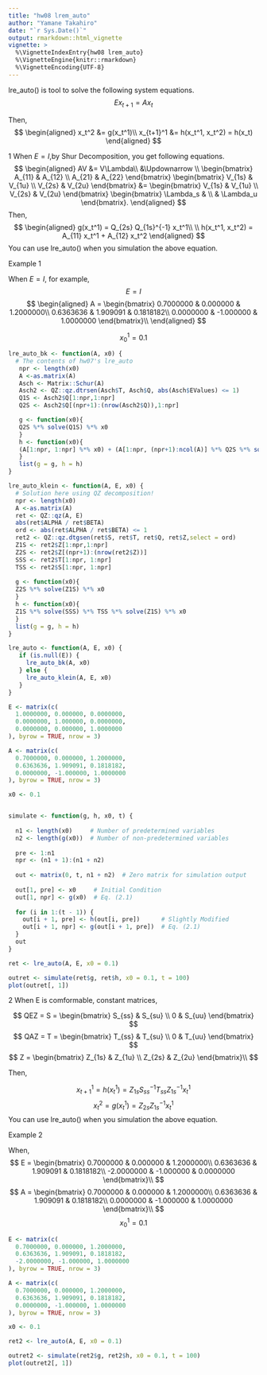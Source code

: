 ```yaml
---
title: "hw08 lrem_auto"
author: "Yamane Takahiro"
date: "`r Sys.Date()`"
output: rmarkdown::html_vignette
vignette: >
  %\VignetteIndexEntry{hw08 lrem_auto}
  %\VignetteEngine{knitr::rmarkdown}
  %\VignetteEncoding{UTF-8}
---
```


lre_auto() is tool to solve the following system equations.
$$
Ex_{t+1} = Ax_t
$$

Then,
$$
\begin{aligned}
x_t^2 &= g(x_t^1)\\
x_{t+1}^1 &= h(x_t^1, x_t^2) = h(x_t)
\end{aligned}
$$

1 When $E = I$,by Shur Decomposition, you get following equations.
$$
\begin{aligned}
AV &= V\Lambda\\
&\Updownarrow \\
\begin{bmatrix}
  A_{11} & A_{12} \\
  A_{21} & A_{22}
\end{bmatrix}
\begin{bmatrix}
  V_{1s} & V_{1u} \\
  V_{2s} & V_{2u}
\end{bmatrix}
&=
\begin{bmatrix}
  V_{1s} & V_{1u} \\
  V_{2s} & V_{2u}
\end{bmatrix}
\begin{bmatrix}
  \Lambda_s & \\
  & \Lambda_u
\end{bmatrix}.
\end{aligned}
$$
Then, 
$$
\begin{aligned}
g(x_t^1) =  Q_{2s} Q_{1s}^{-1} x_t^1\\
\\
h(x_t^1, x_t^2) = A_{11} x_t^1 + A_{12} x_t^2
\end{aligned}
$$
You can use lre_auto() when you simulation the above equation.

Example 1

When $E = I$, for example,
$$
E = I
$$
$$
\begin{aligned}
A = \begin{bmatrix}
0.7000000 & 0.000000 & 1.2000000\\
0.6363636 & 1.909091 & 0.1818182\\
  0.0000000 & -1.000000 & 1.0000000
\end{bmatrix}\\
\end{aligned}
$$

$$
x_0^1 = 0.1
$$

```r
lre_auto_bk <- function(A, x0) {
  # The contents of hw07's lre_auto
   npr <- length(x0)
   A <-as.matrix(A)
   Asch <- Matrix::Schur(A)
   Asch2 <- QZ::qz.dtrsen(Asch$T, Asch$Q, abs(Asch$EValues) <= 1)
   Q1S <- Asch2$Q[1:npr,1:npr] 
   Q2S <- Asch2$Q[(npr+1):(nrow(Asch2$Q)),1:npr]

   g <- function(x0){
   Q2S %*% solve(Q1S) %*% x0
   }
   h <- function(x0){
   (A[1:npr, 1:npr] %*% x0) + (A[1:npr, (npr+1):ncol(A)] %*% Q2S %*% solve(Q1S)) %*% x0
   }
   list(g = g, h = h)
}

lre_auto_klein <- function(A, E, x0) {
  # Solution here using QZ decomposition!
  npr <- length(x0)
  A <-as.matrix(A)
  ret <- QZ::qz(A, E)
  abs(ret$ALPHA / ret$BETA)
  ord <- abs(ret$ALPHA / ret$BETA) <= 1
  ret2 <- QZ::qz.dtgsen(ret$S, ret$T, ret$Q, ret$Z,select = ord)
  Z1S <- ret2$Z[1:npr,1:npr]
  Z2S <- ret2$Z[(npr+1):(nrow(ret2$Z))]
  SSS <- ret2$T[1:npr, 1:npr]
  TSS <- ret2$S[1:npr, 1:npr]
  
  g <- function(x0){
  Z2S %*% solve(Z1S) %*% x0
  }
  h <- function(x0){
  Z1S %*% solve(SSS) %*% TSS %*% solve(Z1S) %*% x0
  }
  list(g = g, h = h) 
}

lre_auto <- function(A, E, x0) {
   if (is.null(E)) {
     lre_auto_bk(A, x0)
   } else {
     lre_auto_klein(A, E, x0)
   }
}
```

```r

E <- matrix(c(
  1.0000000, 0.000000, 0.0000000,
  0.0000000, 1.000000, 0.0000000,
  0.0000000, 0.000000, 1.0000000
), byrow = TRUE, nrow = 3)  

A <- matrix(c(
  0.7000000, 0.000000, 1.2000000,
  0.6363636, 1.909091, 0.1818182,
  0.0000000, -1.000000, 1.0000000
), byrow = TRUE, nrow = 3)  

x0 <- 0.1


simulate <- function(g, h, x0, t) {
  
  n1 <- length(x0)     # Number of predetermined variables
  n2 <- length(g(x0))  # Number of non-predetermined variables
  
  pre <- 1:n1
  npr <- (n1 + 1):(n1 + n2)
  
  out <- matrix(0, t, n1 + n2)  # Zero matrix for simulation output
  
  out[1, pre] <- x0     # Initial Condition
  out[1, npr] <- g(x0)  # Eq. (2.1)
  
  for (i in 1:(t - 1)) {
    out[i + 1, pre] <- h(out[i, pre])      # Slightly Modified
    out[i + 1, npr] <- g(out[i + 1, pre])  # Eq. (2.1)
  }
  out
}

ret <- lre_auto(A, E, x0 = 0.1) 

outret <- simulate(ret$g, ret$h, x0 = 0.1, t = 100)
plot(outret[, 1])
```

2 When E is comformable, constant matrices,

$$
QEZ = S = \begin{bmatrix}
  S_{ss} & S_{su} \\
  0 & S_{uu}
\end{bmatrix}
$$
$$
QAZ = T = \begin{bmatrix}
  T_{ss} & T_{su} \\
  0 & T_{uu}
\end{bmatrix}
$$
$$
Z = \begin{bmatrix}
  Z_{1s} & Z_{1u} \\
  Z_{2s} & Z_{2u} 
\end{bmatrix}\\
$$

Then,

$$
x_{t+1}^1 = h(x_t^1) = Z_{1s}S_{ss}^{-1}T_{ss}Z_{1s}^{-1}x_t^1
$$
$$
x_t^2 = g(x_t^1) = Z_{2s}Z_{1s}^{-1}x_t^1
$$
You can use lre_auto() when you simulation the above equation.

Example 2

When,
$$
E = \begin{bmatrix}
0.7000000 & 0.000000 & 1.2000000\\
0.6363636 & 1.909091 & 0.1818182\\
-2.0000000 & -1.000000 & 0.0000000
\end{bmatrix}\\
$$
$$
A = \begin{bmatrix}
0.7000000 & 0.000000 & 1.2000000\\
0.6363636 & 1.909091 & 0.1818182\\
  0.0000000 & -1.000000 & 1.0000000
\end{bmatrix}\\
$$
$$
x_0^1 = 0.1
$$

```r
E <- matrix(c(
  0.7000000, 0.000000, 1.2000000,
  0.6363636, 1.909091, 0.1818182,
  -2.0000000, -1.000000, 1.0000000
), byrow = TRUE, nrow = 3)

A <- matrix(c(
  0.7000000, 0.000000, 1.2000000,
  0.6363636, 1.909091, 0.1818182,
  0.0000000, -1.000000, 1.0000000
), byrow = TRUE, nrow = 3) 

x0 <- 0.1

ret2 <- lre_auto(A, E, x0 = 0.1) 

outret2 <- simulate(ret2$g, ret2$h, x0 = 0.1, t = 100)
plot(outret2[, 1])
```
